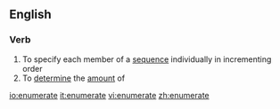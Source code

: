 ==English==

===Verb===
{{en-verb|enumerat|ing}}
# To specify each member of a [[sequence]] individually in incrementing order
# To [[determine]] the [[amount]] of

[[io:enumerate]]
[[it:enumerate]]
[[vi:enumerate]]
[[zh:enumerate]]